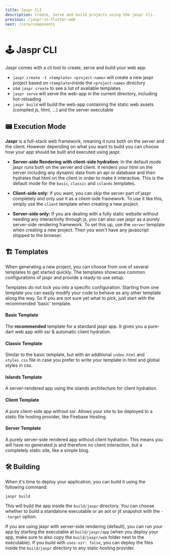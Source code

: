 ```yaml
---
title: Jaspr CLI
description: Create, serve and build projects using the jaspr cli.
previous: /jaspr-vs-flutter-web
next: /core/components
---
```


# 🕹 Jaspr CLI

Jaspr comes with a cli tool to create, serve and build your web app.

- `jaspr create -t <template> <project-name>` will create a new jaspr project based on `<template>`inside the `<project-name>` directory
- use `jaspr create` to see a list of available templates
- `jaspr serve` will serve the web-app in the current directory, including hot-reloading
- `jaspr build` will build the web-app containing the static web assets (compiled js, html, ...) and the server executable

## 📟 Execution Mode

**Jaspr** is a full-stack web framework, meaning it runs both on the server and the client. However
depending on what you want to build you can choose how your app should be built and executed using jaspr.

- **Server-side Rendering with client-side hydration:**
  In the default mode jaspr runs both on the server and client. It renders your html on the server
  including any dynamic data from an api or database and then hydrates that html on the client in order to
  make it interactive. This is the default mode for the `basic`, `classic` and `islands` templates.

- **Client-side only:**
  If you want, you can skip the server part of jaspr completely and only use it as a client-side framework.
  To use it like this, simply use the `client` template when creating a new project.

- **Server-side only:**
  If you are dealing with a fully static website without needing any interactivity through js, you can also
  use jaspr as a purely server-side rendering framework. To set this up, use the `server` template when creating
  a new project. Then you won't have any javascript shipped to the browser.

## 🏗 Templates

When generating a new project, you can choose from one of several templates to get started quickly.
The templates showcase common configurations of jaspr and provide a ready-to use setup. 

<Info>
Templates do not lock you into a specific configuration. Starting from one template you can easily 
modify your code to behave as any other template along the way. So if you are not sure yet what to
pick, just start with the recommended 'basic' template.
</Info>

#### Basic Template

The **recommended** template for a standard jaspr app. It gives you a pure-dart web app with ssr & 
automatic client hydration.

#### Classic Template

Similar to the basic template, but with an additional `index.html` and `styles.css` file in case
you prefer to write your template in html and global styles in css.

#### Islands Template

A server-rendered app using the islands architecture for client hydration.

#### Client Template

A pure client-side app without ssr. Allows your site to be deployed to a static file hosting
provider, like Firebase Hosting.

#### Server Template

A purely server-side rendered app without client hydration. This means you will have no generated
js and therefore no client interaction, but a completely static site, like a simple blog.

## 🛠 Building

When it's time to deploy your application, you can build it using the following command:

```shell
jaspr build
```

This will build the app inside the `build/jaspr` directory.
You can choose whether to build a standalone executable or an aot or jit snapshot with the `--target` option.

If you are using jaspr with server-side rendering (default), you can run your app by starting the
executable at `build/jaspr/app` (when you deploy your app, make sure to also copy the `build/jaspr/web` folder
next to the executable). If you build with `uses-ssr: false`, you can deploy the files inside
the `build/jaspr` directory to any static hosting provider.


